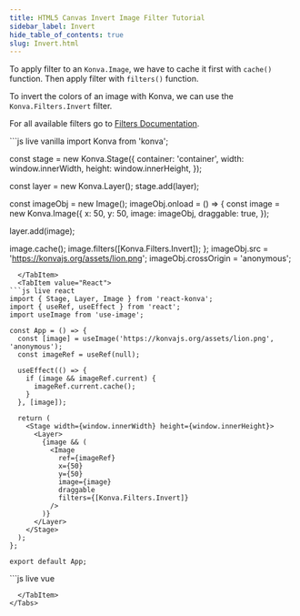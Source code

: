 ```yaml
---
title: HTML5 Canvas Invert Image Filter Tutorial
sidebar_label: Invert
hide_table_of_contents: true
slug: Invert.html
---
```


To apply filter to an `Konva.Image`, we have to cache it first with `cache()` function. Then apply filter with `filters()` function.

To invert the colors of an image with Konva, we can use the
`Konva.Filters.Invert` filter.

For all available filters go to [Filters Documentation](/api/Konva.Filters.html).


<Tabs>
  <TabItem value="Vanilla" default>
```js live vanilla
import Konva from 'konva';

const stage = new Konva.Stage({
  container: 'container',
  width: window.innerWidth,
  height: window.innerHeight,
});

const layer = new Konva.Layer();
stage.add(layer);

const imageObj = new Image();
imageObj.onload = () => {
  const image = new Konva.Image({
    x: 50,
    y: 50,
    image: imageObj,
    draggable: true,
  });

  layer.add(image);

  image.cache();
  image.filters([Konva.Filters.Invert]);
};
imageObj.src = 'https://konvajs.org/assets/lion.png';
imageObj.crossOrigin = 'anonymous';
```
  </TabItem>
  <TabItem value="React">
```js live react
import { Stage, Layer, Image } from 'react-konva';
import { useRef, useEffect } from 'react';
import useImage from 'use-image';

const App = () => {
  const [image] = useImage('https://konvajs.org/assets/lion.png', 'anonymous');
  const imageRef = useRef(null);

  useEffect(() => {
    if (image && imageRef.current) {
      imageRef.current.cache();
    }
  }, [image]);

  return (
    <Stage width={window.innerWidth} height={window.innerHeight}>
      <Layer>
        {image && (
          <Image
            ref={imageRef}
            x={50}
            y={50}
            image={image}
            draggable
            filters={[Konva.Filters.Invert]}
          />
        )}
      </Layer>
    </Stage>
  );
};

export default App;
```
  </TabItem>
  <TabItem value="Vue">
```js live vue
<template>
  <v-stage :config="stageSize">
    <v-layer>
      <v-image
        v-if="image"
        ref="imageNode"
        :config="{
          x: 50,
          y: 50,
          image: image,
          draggable: true,
          filters: [Konva.Filters.Invert],
        }"
      />
    </v-layer>
  </v-stage>
</template>

<script setup>
import { ref, watch, nextTick } from 'vue';
import { useImage } from 'vue-konva';
import Konva from 'konva';

const stageSize = {
  width: window.innerWidth,
  height: window.innerHeight,
};

const imageNode = ref(null);
const [image] = useImage('https://konvajs.org/assets/lion.png', 'anonymous');

watch(image, async (newImage) => {
  if (newImage) {
    await nextTick();
    imageNode.value.getNode().cache();
  }
});
</script>
```
  </TabItem>
</Tabs>

